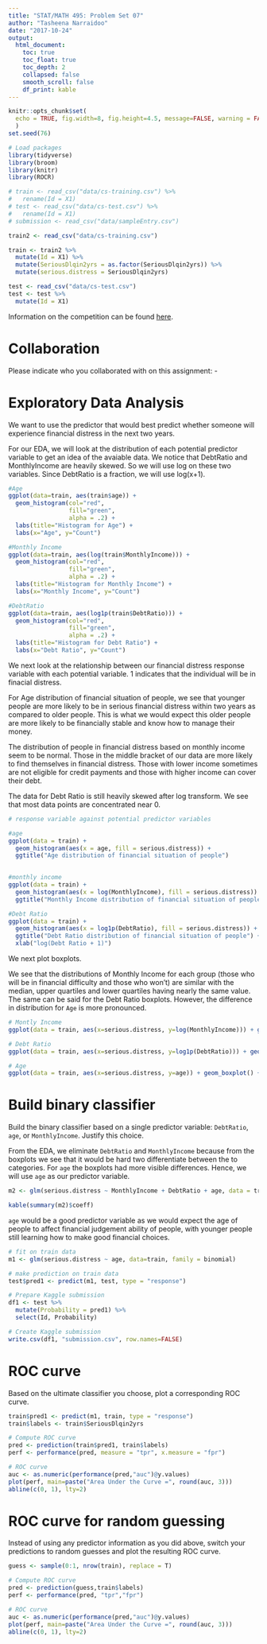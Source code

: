 ```yaml
---
title: "STAT/MATH 495: Problem Set 07"
author: "Tasheena Narraidoo"
date: "2017-10-24"
output:
  html_document:
    toc: true
    toc_float: true
    toc_depth: 2
    collapsed: false
    smooth_scroll: false
    df_print: kable
---
```


```r
knitr::opts_chunk$set(
  echo = TRUE, fig.width=8, fig.height=4.5, message=FALSE, warning = FALSE
  )
set.seed(76)

# Load packages
library(tidyverse)
library(broom)
library(knitr)
library(ROCR)

# train <- read_csv("data/cs-training.csv") %>% 
#   rename(Id = X1)
# test <- read_csv("data/cs-test.csv") %>% 
#   rename(Id = X1)
# submission <- read_csv("data/sampleEntry.csv")

train2 <- read_csv("data/cs-training.csv") 

train <- train2 %>% 
  mutate(Id = X1) %>% 
  mutate(SeriousDlqin2yrs = as.factor(SeriousDlqin2yrs)) %>% 
  mutate(serious.distress = SeriousDlqin2yrs)

test <- read_csv("data/cs-test.csv")
test <- test %>% 
  mutate(Id = X1) 
```

Information on the competition can be found [here](https://www.kaggle.com/c/GiveMeSomeCredit/data).



# Collaboration

Please indicate who you collaborated with on this assignment: - 


# Exploratory Data Analysis

We want to use the predictor that would best predict whether someone will experience financial distress in the next two years.

For our EDA, we will look at the distribution of each potential predictor variable to get an idea of the avaiable data. We notice that DebtRatio and MonthlyIncome are heavily skewed. So we will use log on these two variables. Since DebtRatio is a fraction, we will use log(x+1).


```r

#Age
ggplot(data=train, aes(train$age)) + 
  geom_histogram(col="red", 
                 fill="green", 
                 alpha = .2) + 
  labs(title="Histogram for Age") +
  labs(x="Age", y="Count") 

#Monthly Income
ggplot(data=train, aes(log(train$MonthlyIncome))) + 
  geom_histogram(col="red", 
                 fill="green", 
                 alpha = .2) + 
  labs(title="Histogram for Monthly Income") +
  labs(x="Monthly Income", y="Count") 

#DebtRatio
ggplot(data=train, aes(log1p(train$DebtRatio))) + 
  geom_histogram(col="red", 
                 fill="green", 
                 alpha = .2) + 
  labs(title="Histogram for Debt Ratio") +
  labs(x="Debt Ratio", y="Count") 
```

We next look at the relationship between our financial distress response variable with each potential variable. 1 indicates that the individual will be in finacial distress.

For Age distribution of financial situation of people, we see that younger people are more likely to be in serious financial distress within two years as compared to older people. This is what we would expect this older people are more likely to be financially stable and know how to manage their money.

The distribution of people in financial distress based on monthly income seem to be normal. Those in the middle bracket of our data are more likely to find themselves in financial distress. Those with lower income sometimes are not eligible for credit payments and those with higher income can cover their debt.

The data for Debt Ratio is still heavily skewed after log transform. We see that most data points are concentrated near 0. 

```r
# response variable against potential predictor variables

#age
ggplot(data = train) +
  geom_histogram(aes(x = age, fill = serious.distress)) +
  ggtitle("Age distribution of financial situation of people") 
  

#monthly income
ggplot(data = train) +
  geom_histogram(aes(x = log(MonthlyIncome), fill = serious.distress)) +
  ggtitle("Monthly Income distribution of financial situation of people") 

#Debt Ratio
ggplot(data = train) +
  geom_histogram(aes(x = log1p(DebtRatio), fill = serious.distress)) +
  ggtitle("Debt Ratio distribution of financial situation of people") +
  xlab("log(Debt Ratio + 1)")
```

We next plot boxplots.

We see that the distributions of Monthly Income for each group (those who will be in financial difficulty and those who won't) are similar with the median, upper quartiles and lower quartiles having nearly the same value. The same can be said for the Debt Ratio boxplots. However, the difference in distribution for `Age` is more pronounced.

```r
# Montly Income
ggplot(data = train, aes(x=serious.distress, y=log(MonthlyIncome))) + geom_boxplot() + aes(colour=serious.distress)+ labs(title="Monthly Income distribution of financial situation of people")

# Debt Ratio
ggplot(data = train, aes(x=serious.distress, y=log1p(DebtRatio))) + geom_boxplot() + aes(colour=serious.distress)+ labs(title="Debt Ratio distribution of financial situation of people")

# Age
ggplot(data = train, aes(x=serious.distress, y=age)) + geom_boxplot() + aes(colour=serious.distress)+ labs(title="Age distribution of financial situation of people")
```


# Build binary classifier

Build the binary classifier based on a single predictor variable: `DebtRatio`,
`age`, or `MonthlyIncome`. Justify this choice.

From the EDA, we eliminate `DebtRatio` and `MonthlyIncome` because from the boxplots we see that it would be hard two differentiate between the to categories. For `age` the boxplots had more visible differences. Hence, we will use `age` as our predictor variable.

```r
m2 <- glm(serious.distress ~ MonthlyIncome + DebtRatio + age, data = train, family = binomial)

kable(summary(m2)$coeff)
```


 `age` would be a good predictor variable as we would expect the age of people to affect financial judgement ability of people, with younger people still learning how to make good financial choices.


```r
# fit on train data
m1 <- glm(serious.distress ~ age, data=train, family = binomial)
```

```r

# make prediction on train data
test$pred1 <- predict(m1, test, type = "response") 

# Prepare Kaggle submission
df1 <- test %>% 
  mutate(Probability = pred1) %>% 
  select(Id, Probability)

# Create Kaggle submission
write.csv(df1, "submission.csv", row.names=FALSE)
```



# ROC curve

Based on the ultimate classifier you choose, plot a corresponding ROC curve.

```r
train$pred1 <- predict(m1, train, type = "response") 
train$labels <- train$SeriousDlqin2yrs

# Compute ROC curve
pred <- prediction(train$pred1, train$labels)
perf <- performance(pred, measure = "tpr", x.measure = "fpr") 

# ROC curve
auc <- as.numeric(performance(pred,"auc")@y.values)
plot(perf, main=paste("Area Under the Curve =", round(auc, 3)))
abline(c(0, 1), lty=2)

```



# ROC curve for random guessing

Instead of using any predictor information as you did above, switch your
predictions to random guesses and plot the resulting ROC curve.

```r
guess <- sample(0:1, nrow(train), replace = T)

# Compute ROC curve
pred <- prediction(guess,train$labels)
perf <- performance(pred, "tpr","fpr")

# ROC curve
auc <- as.numeric(performance(pred,"auc")@y.values)
plot(perf, main=paste("Area Under the Curve =", round(auc, 3)))
abline(c(0, 1), lty=2)
```
